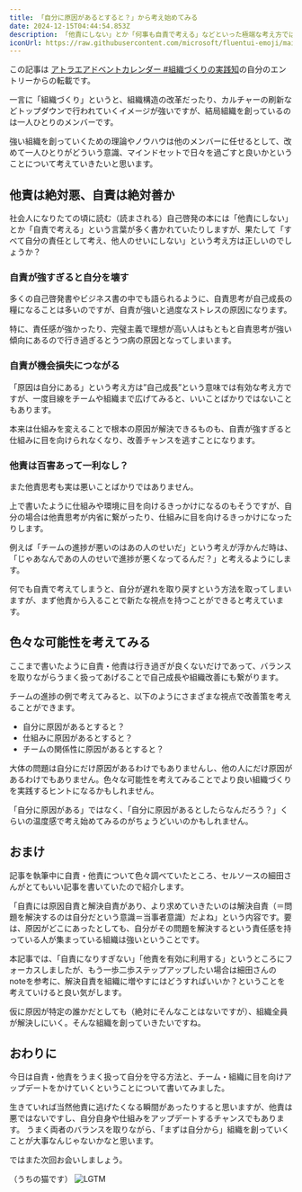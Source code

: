 ```yaml
---
title: 「自分に原因があるとすると？」から考え始めてみる
date: 2024-12-15T04:44:54.853Z
description: 「他責にしない」とか「何事も自責で考える」などといった極端な考え方ではなく、原因の所在にも疑ってかかることで適切に対処しながらマインドセットをアップデートしていく方法について考えます。
iconUrl: https://raw.githubusercontent.com/microsoft/fluentui-emoji/main/assets/Thinking%20face/Flat/thinking_face_flat.svg
---
```



この記事は [アトラエアドベントカレンダー #組織づくりの実践知]()の自分のエントリーからの転載です。

一言に「組織づくり」というと、組織構造の改革だったり、カルチャーの刷新などトップダウンで行われていくイメージが強いですが、結局組織を創っているのは一人ひとりのメンバーです。

強い組織を創っていくための理論やノウハウは他のメンバーに任せるとして、改めて一人ひとりがどういう意識、マインドセットで日々を過ごすと良いかということについて考えていきたいと思います。

## 他責は絶対悪、自責は絶対善か

社会人になりたての頃に読む（読まされる）自己啓発の本には「他責にしない」とか「自責で考える」という言葉が多く書かれていたりしますが、果たして「すべて自分の責任として考え、他人のせいにしない」という考え方は正しいのでしょうか？

### 自責が強すぎると自分を壊す

多くの自己啓発書やビジネス書の中でも語られるように、自責思考が自己成長の糧になることは多いのですが、自責が強いと過度なストレスの原因になります。

特に、責任感が強かったり、完璧主義で理想が高い人はもともと自責思考が強い傾向にあるので行き過ぎるとうつ病の原因となってしまいます。

<ExternalOgp url="https://www.awarefy.com/coglabo/post/Self-responsible_thinking"/>

### 自責が機会損失につながる

「原因は自分にある」という考え方は”自己成長”という意味では有効な考え方ですが、一度目線をチームや組織まで広げてみると、いいことばかりではないこともあります。

本来は仕組みを変えることで根本の原因が解決できるものも、自責が強すぎると仕組みに目を向けられなくなり、改善チャンスを逃すことになります。

### 他責は百害あって一利なし？

また他責思考も実は悪いことばかりではありません。

上で書いたように仕組みや環境に目を向けるきっかけになるのもそうですが、自分の場合は他責思考が内省に繋がったり、仕組みに目を向けるきっかけになったりします。

例えば「チームの進捗が悪いのはあの人のせいだ」という考えが浮かんだ時は、「じゃあなんであの人のせいで進捗が悪くなってるんだ？」と考えるようにします。

何でも自責で考えてしまうと、自分が遅れを取り戻すという方法を取ってしまいますが、まず他責から入ることで新たな視点を持つことができると考えています。

## 色々な可能性を考えてみる

ここまで書いたように自責・他責は行き過ぎが良くないだけであって、バランスを取りながらうまく扱ってあげることで自己成長や組織改善にも繋がります。

チームの進捗の例で考えてみると、以下のようにさまざまな視点で改善策を考えることができます。

- 自分に原因があるとすると？
- 仕組みに原因があるとすると？
- チームの関係性に原因があるとすると？

大体の問題は自分にだけ原因があるわけでもありませんし、他の人にだけ原因があるわけでもありません。色々な可能性を考えてみることでより良い組織づくりを実践するヒントになるかもしれません。

「自分に原因がある」ではなく、「自分に原因があるとしたらなんだろう？」くらいの温度感で考え始めてみるのがちょうどいいのかもしれません。


## おまけ

記事を執筆中に自責・他責について色々調べていたところ、セルソースの細田さんがとてもいい記事を書いていたので紹介します。

<ExternalOgp url="https://note.com/hikarinosuke/n/nb54eecf52307"/>

「自責には原因自責と解決自責があり、より求めていきたいのは解決自責（＝問題を解決するのは自分だという意識＝当事者意識）だよね」という内容です。要は、原因がどこにあったとしても、自分がその問題を解決するという責任感を持っている人が集まっている組織は強いということです。

本記事では、「自責になりすぎない」「他責を有効に利用する」というところにフォーカスしましたが、もう一歩二歩ステップアップしたい場合は細田さんのnoteを参考に、解決自責を組織に増やすにはどうすればいいか？ということを考えていけると良い気がします。

仮に原因が特定の誰かだとしても（絶対にそんなことはないですが）、組織全員が解決しにいく。そんな組織を創っていきたいですね。

## おわりに

今日は自責・他責をうまく扱って自分を守る方法と、チーム・組織に目を向けアップデートをかけていくということについて書いてみました。

生きていれば当然他責に逃げたくなる瞬間があったりすると思いますが、他責は悪ではないですし、自分自身や仕組みをアップデートするチャンスでもあります。
うまく両者のバランスを取りながら、「まずは自分から」組織を創っていくことが大事なんじゃないかなと思います。

ではまた次回お会いしましょう。

（うちの猫です）
![LGTM](https://images.ctfassets.net/rd8mwctho8md/1Xequdn26SiRvdRllXGCx1/d3fd577cea36f9becba01b591e3cebc4/DSC_0684.webp?w=540&h=540&q=80&fm=webp)